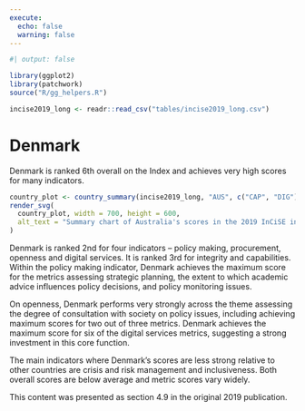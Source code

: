```yaml
---
execute:
  echo: false
  warning: false
---
```


<!-- DO NOT EDIT THIS FILE --->
<!-- AUTO GENERATED FROM r/generate_country_qmd.r --->

```r
#| output: false

library(ggplot2)
library(patchwork)
source("R/gg_helpers.R")

incise2019_long <- readr::read_csv("tables/incise2019_long.csv")

```

# Denmark {#sec-country-dnk .unnumbered}

:::{.lead}
Denmark is ranked 6th overall on the Index and achieves very high scores for
many indicators.
:::

```r
country_plot <- country_summary(incise2019_long, "AUS", c("CAP", "DIG"))
render_svg(
  country_plot, width = 700, height = 600,
  alt_text = "Summary chart of Australia's scores in the 2019 InCiSE index."
)
```

Denmark is ranked 2nd for four indicators – policy making, procurement,
openness and digital services. It is ranked 3rd for integrity and capabilities.
Within the policy making indicator, Denmark achieves the maximum score for the
metrics assessing strategic planning, the extent to which academic advice
influences policy decisions, and policy monitoring issues.

On openness, Denmark performs very strongly across the theme assessing the
degree of consultation with society on policy issues, including achieving
maximum scores for two out of three metrics. Denmark achieves the maximum score
for six of the digital services metrics, suggesting a strong investment in this
core function.

The main indicators where Denmark's scores are less strong relative to other
countries are crisis and risk management and inclusiveness. Both overall scores
are below average and metric scores vary widely.

::: {.callout-note .crf title="Cross-referencing note" icon="false"}
This content was presented as section 4.9 in the original 2019 publication.
:::
